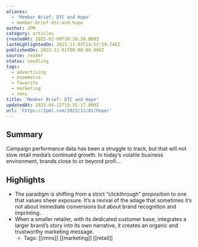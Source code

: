 ```yaml
---
aliases:
  - 'Member Brief: DTC and Hope'
  - member-brief-dtc-and-hope
author: 2PM
category: articles
createdAt: 2025-02-09T20:38:30.000Z
lastHighlightedOn: 2023-11-03T14:57:59.748Z
publishedOn: 2023-11-01T00:00:00.000Z
source: reader
status: seedling
tags:
  - advertising
  - ecommerce
  - favorite
  - marketing
  - rmns
title: 'Member Brief: DTC and Hope'
updatedAt: 2025-04-12T15:55:17.000Z
url: 'https://2pml.com/2023/11/01/hope/'
---
```

## Summary

Campaign performance data has been a struggle to track, but that will not slow retail media’s continued growth. In today’s volatile business environment, brands close to or beyond profi…

## Highlights

- The paradigm is shifting from a strict “clickthrough” proposition to one that values sheer exposure. It’s a revival of the adage that sometimes it’s not about immediate conversions but about brand recognition and imprinting.
- When a smaller retailer, with its dedicated customer base, integrates a larger brand’s story into its own narrative, it creates an organic and trustworthy marketing message.
    - Tags: [[rmns]] [[marketing]] [[retail]]
